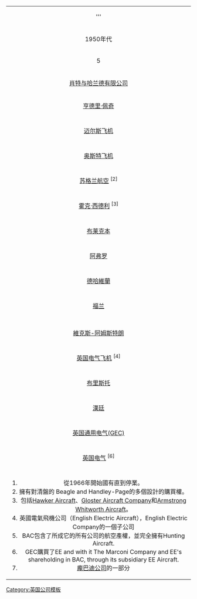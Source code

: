 {{Hidden begin
| title = 英国宇航公司发展简表
| border = | header= |bg1= |ta1= 
}}
{|class="toccolours plainlinks" align="center" width="100%"  cellspacing="0"
|align="center" colspan=50|'''
|-
|align=center colspan=5 width=10% bgcolor=#c0c0c0| 1950年代
|align=center colspan=10 width=20% bgcolor=#F0F0F0| 1960年代
|align=center colspan=10 width=20% bgcolor=#c0c0c0| 1970年代
|align=center colspan=10 width=20% bgcolor=#F0F0F0| 1980年代
|align=center colspan=10 width=20% bgcolor=#c0c0c0| 1990年代
|align=center colspan=5 width=10% bgcolor=#F0F0F0| 2000年代
|- align=center bgcolor=#F0F0F0
|width=2%|5||width=2%|6||width=2%|7||width=2%|8||width=2%|9
|width=2%|0||width=2%|1||width=2%|2||width=2%|3||width=2%|4||width=2%|5||width=2%|6||width=2%|7||width=2%|8||width=2%|9
|width=2%|0||width=2%|1||width=2%|2||width=2%|3||width=2%|4||width=2%|5||width=2%|6||width=2%|7||width=2%|8||width=2%|9
|width=2%|0||width=2%|1||width=2%|2||width=2%|3||width=2%|4||width=2%|5||width=2%|6||width=2%|7||width=2%|8||width=2%|9
|width=2%|0||width=2%|1||width=2%|2||width=2%|3||width=2%|4||width=2%|5||width=2%|6||width=2%|7||width=2%|8||width=2%|9
|width=2%|0||width=2%|1||width=2%|2||width=2%|3||width=2%|4
|- align=left
|colspan=23 bgcolor=#c0c0c0|[[肖特兄弟公司|肖特与哈兰德有限公司]]
|colspan=15 bgcolor=#E0E0E0 align=center|[[肖特兄弟公司]]
|colspan=12 bgcolor=#c0c0c0 align=center|[[龐巴迪公司|肖特兄弟公司]] <sup>[7]</sup>
|- align=left
|colspan=16 bgcolor=#E0E0E0|[[亨德里·佩奇]]
|- align=left
|colspan=15|
|colspan=1 rowspan=5 bgcolor=#c0c0c0|
|- align=left
|colspan=7 bgcolor=#c0c0c0|[[迈尔斯飞机]]
|colspan=8 rowspan=3 bgcolor=#e0e0e0 align=center|[[小猎犬飞机]]<sup>[1]</sup>
|- align=left
|colspan=6|
|- align=left
|colspan=7 bgcolor=#c0c0c0|[[奥斯特飞机]]
|- align=left
|
|- align=center
|colspan=22 bgcolor=#c0c0c0| [[苏格兰航空]] <sup>[2]</sup>
|colspan=22 rowspan=19 bgcolor=#b6d1ed align=center|[[英国宇航]](BAe)
|colspan=6 rowspan=21 bgcolor=#e6b7b7 align=center|[[BAE系统]]
|-
|
|- align=left
|colspan=6 bgcolor=#e0e0e0|[[霍克·西德利]] <sup>[3]</sup>
|colspan=16 rowspan=9 align=center bgcolor=#e0e0e0|[[霍克·西德利|霍克·西德利航空]]<br>霍克·西德利动力
|- align=left
|colspan=6|
|- align=left
|colspan=6 bgcolor=#c0c0c0|[[布莱克本飞机|布莱克本]]
|- align=left
|colspan=6|
|- align=left
|colspan=6 bgcolor =#c0c0c0|[[阿弗罗]]
|- align=left
|colspan=5|
|colspan=1 bgcolor=#e0e0e0|
|- align=left
|colspan=5 bgcolor=#c0c0c0|[[德哈維蘭]]
|colspan=1 bgcolor=#e0e0e0|
|- align=left
|colspan=5|
|colspan=1 bgcolor=#e0e0e0|
|- align=left
|colspan=5 bgcolor=#c0c0c0|[[福兰飞机|福兰]]
|colspan=1 bgcolor=#e0e0e0|
|- align=center style="font-size:100%; color:#7ec0ee"
|- align=left
|
|- align=left
|colspan=5 bgcolor=#e0e0e0|[[維克斯-阿姆斯特朗]]
|colspan=17 rowspan=7 bgcolor=#c0c0c0 align=center|[[英国飞机公司]](BAC)<sup>[5]</sup>
|- align=left
|colspan=5|
|- align=left
|colspan=5 bgcolor=#e0e0e0|[[英国电气飞机]] <sup>[4]</sup>
|-  align=left
|
|- align=left
|colspan=5 bgcolor=#e0e0e0|[[布里斯托飛機公司|布里斯托]]
|- align=left
|colspan=6|
|- align=left
|colspan=5 bgcolor=#e0e0e0|[[漢廷飛機公司|漢廷]]
|- align=left
|
|- align=center
|colspan=13 bgcolor=#e0e0e0|[[通用电气公司 (英国)|英国通用电气(GEC)]]
|colspan=20 rowspan=3 bgcolor=#e0e0e0|[[马可尼|马可尼]]
|colspan=11 rowspan=3 bgcolor=#c0c0c0|[[马可尼电子系统]]
|- align=center
|colspan=13|
|- align=center
|colspan=13 bgcolor=#c0c0c0|[[英国电气]] <sup>[6]</sup>
|colspan=6 bgcolor=#e0e0e0|[[马可尼]]
|-
|
|- align=left 
|colspan=50|<div class="references-2column">
# 從1966年開始國有直到停業。
# 擁有對清盤的 Beagle and Handley-Page的多個設計的購買權。
# 包括[[Hawker Aircraft]]、[[Gloster Aircraft Company]]和[[Armstrong Whitworth Aircraft]]。
# 英國電氣飛機公司（English Electric Aircraft），English Electric Company的一個子公司
# BAC包含了所成它的所有公司的航空產權，並完全擁有Hunting Aircraft.
# GEC購買了EE and with it The Marconi Company and EE's shareholding in BAC, through its subsidiary EE Aircraft.
# [[龐巴迪公司]]的一部分
|}
{{Hidden end}}<noinclude>

[[Category:英国公司模板]]
</noinclude>